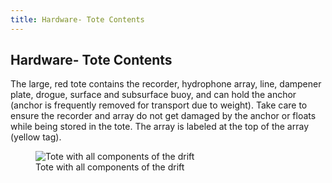 ```yaml
---
title: Hardware- Tote Contents
---
```


## Hardware- Tote Contents

The large, red tote contains the recorder, hydrophone array, line, dampener plate, drogue, surface and subsurface buoy, and can hold the anchor (anchor is frequently removed for transport due to weight). Take care to ensure the recorder and array do not get damaged by the anchor or floats while being stored in the tote. The array is labeled at the top of the array (yellow tag).

![Tote with all components of the drift](images/Screenshot%202022-10-26%20120437-01.png)
